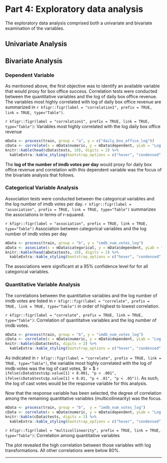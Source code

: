 # Part 4: Exploratory data analysis
The exploratory data analysis comprised both a univariate and bivariate examination of the variables.

## Univariate Analysis


## Bivariate Analysis
### Dependent Variable
As mentioned above, the first objective was to identify an available variable that would proxy for box office success. Correlation tests were conducted between the quantitative variables and the log of daily box office revenue. The variables most highly correlated with log of daily box office revenue are summarized in
`r kfigr::figr(label = "correlation1", prefix = TRUE, link = TRUE, type="Table")`.

`r kfigr::figr(label = "correlation1", prefix = TRUE, link = TRUE, type="Table")`: Variables most highly correlated with the log daily box office revenue
```r
mData <- process(train, group = "a", y = c("daily_box_office_log"))
cData <- correlate(x = mData$numeric, y = mData$dependent, yLab = "Log Daily Box Office", plot = FALSE)
knitr::kable(head(cData$tests, 10), digits = 2) %>%
  kableExtra::kable_styling(bootstrap_options = c("hover", "condensed", "responsive"), full_width = T, position = "center")
```

The **log of the number of imdb votes per day** would proxy for daily box office revenue and correlation with this dependent variable was the focus of the bivariate analysis that follows.

### Categorical Variable Analysis
Association tests were conducted between the categorical variables and the log number of imdb votes per day.  `r kfigr::figr(label = "association", prefix = TRUE, link = TRUE, type="Table")` summarizes the associations in terms of r-squared.

`r kfigr::figr(label = "association", prefix = TRUE, link = TRUE, type="Table")` Association between categorical variables and the log number of imdb votes per day
```r
mData <- process(train, group = "b", y = "imdb_num_votes_log")
aData <- associate(x = mData$categorical, y = mData$dependent, yLab = "Log imdb Votes")
knitr::kable(head(aData$tests, 10), digits = 2) %>%
  kableExtra::kable_styling(bootstrap_options = c("hover", "condensed", "responsive"), full_width = T, position = "center")
```

The associations were significant at a 95% confidence level for for all categorical variables.

### Quantitative Variable Analysis
The correlations between the quantitative variables and the log number of imdb votes are listed in `r kfigr::figr(label = "correlate", prefix = TRUE, link = TRUE, type="Table")` in order of highest to lowest correlation.

`r kfigr::figr(label = "correlate", prefix = TRUE, link = TRUE, type="Table")`: Correlation of quantitative variables and the log number of imdb votes.
```r
mData <- process(train, group = "b", y = "imdb_num_votes_log")
cData <- correlate(x = mData$numeric, y = mData$dependent, yLab = "Log imdb Votes per Day", plot = FALSE)
knitr::kable(cData$tests, digits = 2) %>%
  kableExtra::kable_styling(bootstrap_options = c("hover", "condensed", "responsive"), full_width = T, position = "center")
```
As indicated in `r kfigr::figr(label = "correlate", prefix = TRUE, link = TRUE, type="Table")`, the variable most highly correlated with the log of imdb votes was the log of cast votes, $r = $ `r ifelse(cData$tests$p.value[1] < 0.001, "p < .001", ifelse(cData$tests$p.value[1] < 0.01, "p < .01", "p < .05"))`. As such, the log of cast votes would be the response variable for this analysis.

Now that the response variable has been selected, the degree of correlation among the remaining quantitative variables (multicollinearity) was the focus.  

```r
mData <- process(train, group = "b",  y = "imdb_num_votes_log")
cData <- correlate(x = mData$numeric, y = mData$dependent, yLab = "Log imdb Votes", plot = TRUE)
knitr::kable(cData$tests, digits = 2) %>%
  kableExtra::kable_styling(bootstrap_options = c("hover", "condensed", "responsive"), full_width = T, position = "center")
```
`r kfigr::figr(label = "multicollinearity", prefix = TRUE, link = TRUE, type="Table")`: Correlation among quantitative variables

The plot revealed the high correlation between those variables with log transformations.  All other correlations were below 80%.



* * *

